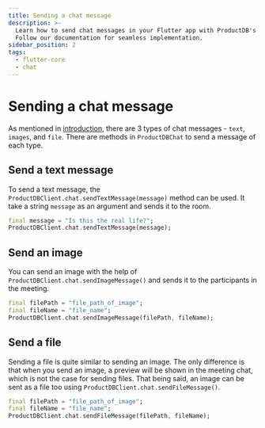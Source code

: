 ```yaml
---
title: Sending a chat message
description: >-
  Learn how to send chat messages in your Flutter app with ProductDB's features.
  Follow our documentation for seamless implementation.
sidebar_position: 2
tags:
  - flutter-core
  - chat
---
```


# Sending a chat message

As mentioned in [introduction](./introduction), there are 3 types of chat
messages - `text`, `images`, and `file`. There are methods in `ProductDBChat` to send
a message of each type.

## Send a text message

To send a text message, the `ProductDBClient.chat.sendTextMessage(message)` method can be
used. It take a string `message` as an argument and sends it to the room.

```dart
final message = "Is this the real life?";
ProductDBClient.chat.sendTextMessage(message);
```

## Send an image

You can send an image with the help of `ProductDBClient.chat.sendImageMessage()` and
sends it to the participants in the meeting.

```dart
final filePath = "file_path_of_image";
final fileName = "file_name";
ProductDBClient.chat.sendImageMessage(filePath, fileName);
```

## Send a file

Sending a file is quite similar to sending an image. The only difference is that
when you send an image, a preview will be shown in the meeting chat, which is
not the case for sending files. That being said, an image can be sent as a file
too using `ProductDBClient.chat.sendFileMessage()`.

```dart
final filePath = "file_path_of_image";
final fileName = "file_name";
ProductDBClient.chat.sendFileMessage(filePath, fileName);
```

<head>
  <title>Flutter Core Sending a chat message</title>
  <meta name="description" content="Learn how to send chat messages in your Flutter app with ProductDB's features. Follow our documentation for seamless implementation."/>
</head>
